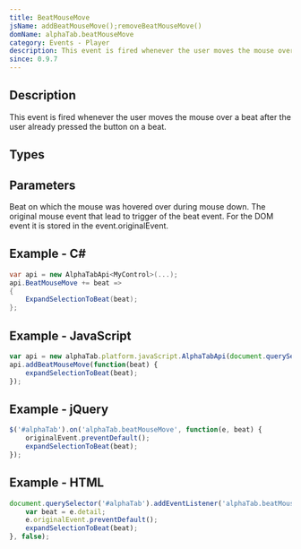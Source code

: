 ```yaml
---
title: BeatMouseMove
jsName: addBeatMouseMove();removeBeatMouseMove()
domName: alphaTab.beatMouseMove
category: Events - Player
description: This event is fired whenever the user moves the mouse over a beat after the user already pressed the button on a beat.
since: 0.9.7
---
```



## Description
This event is fired whenever the user moves the mouse over a beat after the user already pressed the button on a beat.

<EventDescription metadata={metadata} />

## Types

<TypeTable>
    <TypeRow type="net" name="Action<AlphaTab.Model.Beat>" />    
    <TypeRow type="js" name="function(beat, originalEvent)" />    
</TypeTable>

## Parameters

<ParameterTable>
    <ParameterRow platform="all" name="beat" type="AlphaTab.Model.Beat">
        Beat on which the mouse was hovered over during mouse down. 
    </ParameterRow>
    <ParameterRow platform="jquery" name="originalEvent" type="MouseEvent">
        The original mouse event that lead to trigger of the beat event. For the DOM event it is stored in the event.originalEvent.
    </ParameterRow>
</ParameterTable>

## Example - C#

```cs
var api = new AlphaTabApi<MyControl>(...);
api.BeatMouseMove += beat => 
{
    ExpandSelectionToBeat(beat);
};
```

## Example - JavaScript

```js
var api = new alphaTab.platform.javaScript.AlphaTabApi(document.querySelector('#alphaTab'));
api.addBeatMouseMove(function(beat) {
    expandSelectionToBeat(beat);
});
```

## Example - jQuery

```js
$('#alphaTab').on('alphaTab.beatMouseMove', function(e, beat) {
    originalEvent.preventDefault();
    expandSelectionToBeat(beat);
});
```

## Example - HTML

```js
document.querySelector('#alphaTab').addEventListener('alphaTab.beatMouseMove', function(e) {
    var beat = e.detail;
    e.originalEvent.preventDefault();
    expandSelectionToBeat(beat);
}, false);
```